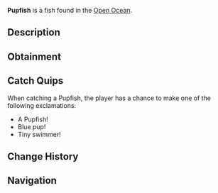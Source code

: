 {{FishInfobox
|image          = Pupfish.png
|rarity         = Common
|sea            = Second Sea
|location       = [[Open Ocean]]
|sublocation    = 
|sources        = Fishing Rod
|radar_location = 
|prog_speed     = +10
|xp             = 22
|weather        = Windy
|time           = Day
|season         = Summer
|bait           = Mist Worms
|base_weight    = 12
|base_value     = 45
|weight_range   = 7
|base_chance    = 127
|base_resil     = 82
}}
'''Pupfish''' is a {{Rarity|Common}} fish found in the [[Open Ocean]].

== Description ==
{{Description|A small blue fish with light blue fins, darting in playful schools.|Bestiary Entry}}

== Obtainment ==
{{Description|It frolics where the waves crash gently.|Bestiary Hint}}
{{Fish Availability|
Open Ocean
Open Ocean/Sea Leviathan
|top_rods      = 
Training Rod\276438.42\20231.37;
Flimsy Rod\271869.71\22051.17;
Free Spirit Rod\208624.83\14112.8;
Astralhook Rod\188045.67\0;
Azure Of Lagoon\187385.65\15759.32;
Plastic Rod\177366.4\11896.26;
Nocturnal Rod\78227.35\77069.63;
Firefly Rod\178888.45\17435.5;
Carrot Rod\184197.59\17425.44;
Verdant Shear Rod\177421.64\16125.54;
Trident Rod\176309.28\13743.84;
Blazebringer Rod\171268.3\14029.56;
No-Life Rod\154378.73\12509.27;
Ethereal Prism Rod\147278.59\12258.66;
Seraphic Rod\147086.05\11453.02;
Depthseeker Rod\143507.88\12059.79;
Challenger's Rod\143298.55\11544.87;
Avalanche Rod\142686.58\12010.4;
Rod Of The Forgotten Fang\141715.86\11072.79;
Volcanic Rod\141460.67\11651.5;
Rod Of The Exalted One\141265.33\11267.52;
Zeus Rod\140979.52\11611.87;
Rod Of The Depths\140576.46\11110.71;
Steady Rod\125595.33\9712.18
|recommended   = Free Spirit Rod
}}

== Catch Quips ==
When catching a Pupfish, the player has a chance to make one of the following exclamations:
* A Pupfish!
* Blue pup!
* Tiny swimmer!

== Change History ==
{{Change History|{{subst:Current Version}}}}

== Navigation ==
{{Fish Navbox|Open Ocean}}